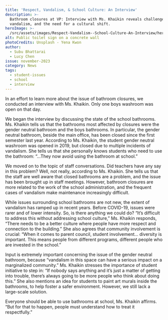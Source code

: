 ```yaml
---
title: 'Respect, Vandalism, & School Culture: An Interview'
description: >-
  Bathroom closures at VP: Interview with Ms. Khaikin reveals challenges,
  vandalism, and the need for a cultural shift.
heroImage: >-
  /src/assets/images/Respect-Vandalism--School-Culture-An-Interview/heroImage.jpg
alt: Public toilet sign on a concrete wall
photoCredits: Unsplash - Yena Kwon
author:
  - Subu Bhattarai
  - Lucy Chen
issue: november-2023
category: News
tags:
  - student-issues
  - school
  - interview
---
```


In an effort to learn more about the issue of bathroom closures, we conducted an interview with Ms. Khaikin. Only one boys washroom was open on that day.

We began the interview by discussing the state of the school bathrooms. Ms. Khaikin tells us that the bathrooms most affected by closures were the gender neutral bathroom and the boys bathrooms. In particular, the gender neutral bathroom, beside the main office, has been closed since the first semester last year. According to Ms. Khaikin, the student gender neutral washroom was opened in 2019, but closed due to multiple incidents of vandalism. She tells us that she personally knows students who need to use the bathroom: “...They now avoid using the bathroom at school.”

We moved on to the topic of staff conversations. Did teachers have any say in this problem? Well, not really, according to Ms. Khaikin. She tells us that the staff are well aware that closed bathrooms are a problem, and the issue has been brought up in staff meetings. However, bathroom closures are more related to the work of the school administration, and the frequent cases of vandalism make maintenance increasingly difficult.

While issues surrounding school bathrooms are not new, the extent of vandalism has ramped up in recent years. Before COVID-19, issues were rarer and of lower intensity. So, is there anything we could do? “It’s difficult to address this without addressing school culture,” Ms. Khaikin responds, “There needs to be a better culture where people have more respect and connection to the building.” She also agrees that community involvement is crucial: “When it comes to parent council, student involvement… diversity is important. This means people from different programs, different people who are invested in the school.”

Input is extremely important concerning the issue of the gender neutral bathroom, because “vandalism in this space can have a serious impact on a marginalized community.” Ms. Khaikin stresses the importance of student initiative to step in: “If nobody says anything and it’s just a matter of getting into trouble, there’s always going to be more people who think about doing this.” She also mentions an idea for students to paint art murals inside the bathrooms, to help foster a safer environment. However, we still lack a large-scale solution.

Everyone should be able to use bathrooms at school, Ms. Khaikin affirms. “But for that to happen, people must understand how to treat it respectfully.”
